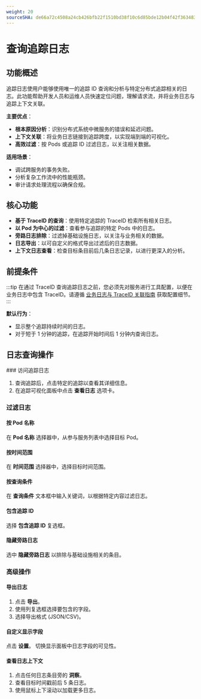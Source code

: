 ```yaml
---
weight: 20
sourceSHA: de66a72c4508a24cb426bfb22f1510bd38f10c6d85bde12b04f42f3634832da1
---
```


# 查询追踪日志

## 功能概述

追踪日志使用户能够使用唯一的追踪 ID 查询和分析与特定分布式追踪相关的日志。此功能帮助开发人员和运维人员快速定位问题，理解请求流，并将业务日志与追踪上下文关联。

**主要优点**：

- **根本原因分析**：识别分布式系统中微服务的错误和延迟问题。
- **上下文关联**：将业务日志链接到追踪跨度，以实现端到端的可视化。
- **高效过滤**：按 Pods 或追踪 ID 过滤日志，以关注相关数据。

**适用场景**：

- 调试跨服务的事务失败。
- 分析复杂工作流中的性能瓶颈。
- 审计请求处理流程以确保合规。

## 核心功能

- **基于 TraceID 的查询**：使用特定追踪的 TraceID 检索所有相关日志。
- **以 Pod 为中心的过滤**：查看参与追踪的特定 Pods 中的日志。
- **旁路日志排除**：过滤掉基础设施日志，以关注与业务相关的数据。
- **日志导出**：以可自定义的格式导出过滤后的日志数据。
- **上下文日志查看**：检查目标条目前后几条日志记录，以进行更深入的分析。

## 前提条件

:::tip
在通过 TraceID 查询追踪日志之前，您必须先对服务进行工具配置，以便在业务日志中包含 TraceID。请遵循 [业务日志与 TraceID 关联指南](../how_to/log_with_traceid.md) 获取配置细节。
:::

**默认行为**：

- 显示整个追踪持续时间的日志。
- 对于短于 1 分钟的追踪，在追踪开始时间后 1 分钟内查询日志。

## 日志查询操作

<Steps>
  ### 访问追踪日志

  1. 查询追踪后，点击特定的追踪以查看其详细信息。
  2. 在追踪可视化面板中点击 **查看日志** 选项卡。

  ### 过滤日志

  #### 按 Pod 名称

  在 **Pod 名称** 选择器中，从参与服务列表中选择目标 Pod。

  #### 按时间范围

  在 **时间范围** 选择器中，选择目标时间范围。

  #### 按查询条件

  在 **查询条件** 文本框中输入关键词，以根据特定内容过滤日志。

  #### 包含追踪 ID

  选择 **包含追踪 ID** 复选框。

  #### 隐藏旁路日志

  选中 **隐藏旁路日志** 以排除与基础设施相关的条目。

  ### 高级操作

  #### 导出日志

  1. 点击 **导出**。
  2. 使用列复选框选择要包含的字段。
  3. 选择导出格式 (JSON/CSV)。

  #### 自定义显示字段

  点击 **设置**。
  切换显示面板中日志字段的可见性。

  #### 查看日志上下文

  1. 点击任何日志条目旁的 **洞察**。
  2. 查看目标时间戳前后 5 条日志。
  3. 使用鼠标上下滚动以加载更多日志。
</Steps>
